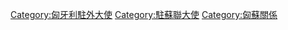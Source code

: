 [[Category:匈牙利駐外大使|Category:匈牙利駐外大使]]
[[Category:駐蘇聯大使|Category:駐蘇聯大使]]
[[Category:匈蘇關係|Category:匈蘇關係]]